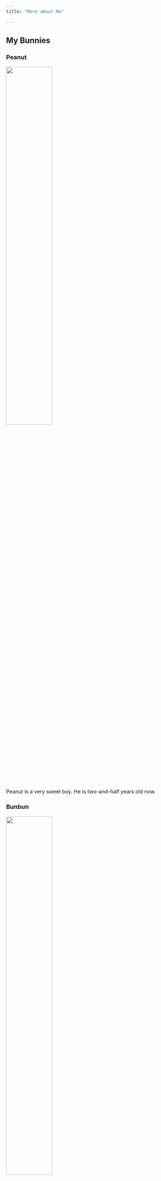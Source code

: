```yaml
---
title: "More about Me"

---
```


## My Bunnies {.tabset}

### Peanut

<img src="pics/peanut.jpg" style="width:50%; length:50%">

Peanut is a very sweet boy. He is two-and-half years old now.

### Bunbun

<img src="pics/bunbun.jpg" style="width:50%; length:50%">

Bunbun is a naughty girl who prefers bunnies much more than humans :( .

## My Hometown

<img src="pics/xian.jpg" style="width:75%; length:50%">

I grew up in Xi'an, an old Chinese city with abundance of historical and cultural heritage.